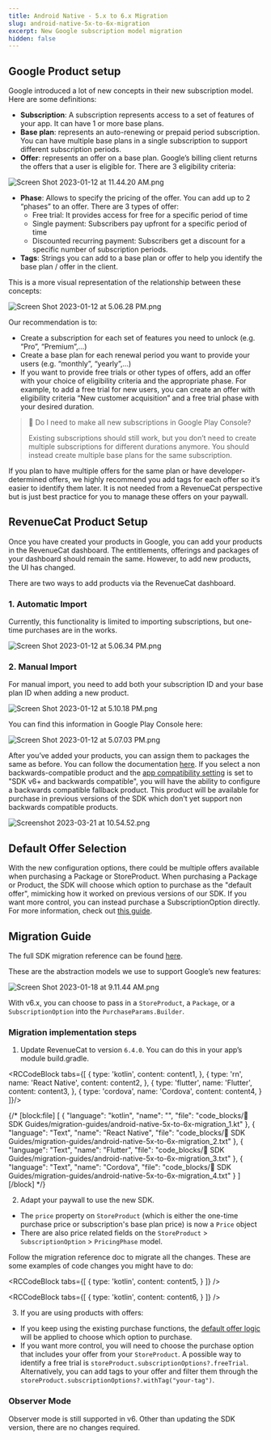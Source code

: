 ```yaml
---
title: Android Native - 5.x to 6.x Migration
slug: android-native-5x-to-6x-migration
excerpt: New Google subscription model migration
hidden: false
---
```

## Google Product setup

Google introduced a lot of new concepts in their new subscription model. Here are some definitions:

- **Subscription**: A subscription represents access to a set of features of your app. It can have 1 or more base plans.
- **Base plan**: represents an auto-renewing or prepaid period subscription. You can have multiple base plans in a single subscription to support different subscription periods.
- **Offer**: represents an offer on a base plan. Google’s billing client returns the offers that a user is eligible for. There are 3 eligibility criteria: 

![Screen Shot 2023-01-12 at 11.44.20 AM.png](https://files.readme.io/3aede2a-Screen_Shot_2023-01-12_at_11.44.20_AM.png)

- **Phase**: Allows to specify the pricing of the offer. You can add up to 2 “phases” to an offer. There are 3 types of offer:
  - Free trial: It provides access for free for a specific period of time
  - Single payment: Subscribers pay upfront for a specific period of time
  - Discounted recurring payment: Subscribers get a discount for a specific number of subscription periods.
- **Tags**: Strings you can add to a base plan or offer to help you identify the base plan / offer in the client.

This is a more visual representation of the relationship between these concepts:

![](https://files.readme.io/8fa740d-Screen_Shot_2023-01-12_at_5.06.28_PM.png "Screen Shot 2023-01-12 at 5.06.28 PM.png")

Our recommendation is to:

- Create a subscription for each set of features you need to unlock (e.g. “Pro”, “Premium”,…)
- Create a base plan for each renewal period you want to provide your users (e.g. “monthly”, “yearly”,...)
- If you want to provide free trials or other types of offers, add an offer with your choice of eligibility criteria and the appropriate phase. For example, to add a free trial for new users, you can create an offer with eligibility criteria “New customer acquisition” and a free trial phase with your desired duration.

> 📘 Do I need to make all new subscriptions in Google Play Console?
> 
> Existing subscriptions should still work, but you don’t need to create multiple subscriptions for different durations anymore. You should instead create multiple base plans for the same subscription.

If you plan to have multiple offers for the same plan or have developer-determined offers, we highly recommend you add tags for each offer so it’s easier to identify them later. It is not needed from a RevenueCat perspective but is just best practice for you to manage these offers on your paywall. 

## RevenueCat Product Setup

Once you have created your products in Google, you can add your products in the RevenueCat dashboard. The entitlements, offerings and packages of your dashboard should remain the same. However, to add new products, the UI has changed. 

There are two ways to add products via the RevenueCat dashboard. 

### 1. Automatic Import

Currently, this functionality is limited to importing subscriptions, but one-time purchases are in the works. 

![Screen Shot 2023-01-12 at 5.06.34 PM.png](https://files.readme.io/fe78bbb-Screen_Shot_2023-01-12_at_5.06.34_PM.png)

### 2. Manual Import

For manual import, you need to add both your subscription ID and your base plan ID when adding a new product. 

![Screen Shot 2023-01-12 at 5.10.18 PM.png](https://files.readme.io/c8b5476-Screen_Shot_2023-01-12_at_5.10.18_PM.png)

You can find this information in Google Play Console here:

![Screen Shot 2023-01-12 at 5.07.03 PM.png](https://files.readme.io/9d0e770-Screen_Shot_2023-01-12_at_5.07.03_PM.png)

After you’ve added your products, you can assign them to packages the same as before. You can follow the documentation [here](doc:entitlements).  If you select a non backwards-compatible product and the [app compatibility setting](doc:google-subscriptions-and-backwards-compatibility) is set to "SDK v6+ and backwards compatible", you will have the ability to configure a backwards compatible fallback product. This product will be available for purchase in previous versions of the SDK which don't yet support non backwards compatible products.

![](https://files.readme.io/a37b7a9-Screenshot_2023-03-21_at_10.54.52.png "Screenshot 2023-03-21 at 10.54.52.png")

## Default Offer Selection

With the new configuration options, there could be multiple offers available when purchasing a Package or StoreProduct. When purchasing a Package or Product, the SDK will choose which option to purchase as the "default offer", mimicking how it worked on previous versions of our SDK.  If you want more control, you can instead purchase a SubscriptionOption directly. For more information, check out [this guide](doc:subscription-offers#google-play).

## Migration Guide

The full SDK migration reference can be found [here](https://github.com/RevenueCat/purchases-android/blob/main/migrations/v6-MIGRATION.md).

These are the abstraction models we use to support Google’s new features:

![](https://files.readme.io/ede6b16-Screen_Shot_2023-01-18_at_9.11.44_AM.png "Screen Shot 2023-01-18 at 9.11.44 AM.png")

With v6.x, you can choose to pass in a `StoreProduct`, a `Package`, or a `SubscriptionOption` into the `PurchaseParams.Builder`. 

### Migration implementation steps

1. Update RevenueCat to version `6.4.0`. You can do this in your app’s module build.gradle.



<RCCodeBlock tabs={[
    {
        type: 'kotlin',
        content: content1,
    },
    {
        type: 'rn',
        name: 'React Native',
        content: content2,
    },
    {
        type: 'flutter',
        name: 'Flutter',
        content: content3,
    },
    {
        type: 'cordova',
        name: 'Cordova',
        content: content4,
    }
]}/>

{/* [block:file]
[
  {
    "language": "kotlin",
    "name": "",
    "file": "code_blocks/📘 SDK Guides/migration-guides/android-native-5x-to-6x-migration_1.kt"
  },
  {
    "language": "Text",
    "name": "React Native",
    "file": "code_blocks/📘 SDK Guides/migration-guides/android-native-5x-to-6x-migration_2.txt"
  },
  {
    "language": "Text",
    "name": "Flutter",
    "file": "code_blocks/📘 SDK Guides/migration-guides/android-native-5x-to-6x-migration_3.txt"
  },
  {
    "language": "Text",
    "name": "Cordova",
    "file": "code_blocks/📘 SDK Guides/migration-guides/android-native-5x-to-6x-migration_4.txt"
  }
]
[/block] */}

2. Adapt your paywall to use the new SDK. 

- The `price` property on `StoreProduct` (which is either the one-time purchase price or subscription's base plan price) is now a `Price` object
- There are also price related fields on the `StoreProduct` > `SubscriptionOption` > `PricingPhase` model. 

Follow the migration reference doc to migrate all the changes. These are some examples of code changes you might have to do:


<RCCodeBlock tabs={[
    {
        type: 'kotlin',
        content: content5,
    }
]} />

<RCCodeBlock tabs={[
    {
        type: 'kotlin',
        content: content6,
    }
]} />

3. If you are using products with offers:

- If you keep using the existing purchase functions, the [default offer logic](#default-offer-selection) will be applied to choose which option to purchase. 
- If you want more control, you will need to choose the purchase option that includes your offer from your `StoreProduct`. A possible way to identify a free trial is `storeProduct.subscriptionOptions?.freeTrial`. Alternatively, you can add tags to your offer and filter them through the `storeProduct.subscriptionOptions?.withTag("your-tag")`.

### Observer Mode

Observer mode is still supported in v6. Other than updating the SDK version, there are no changes required.
